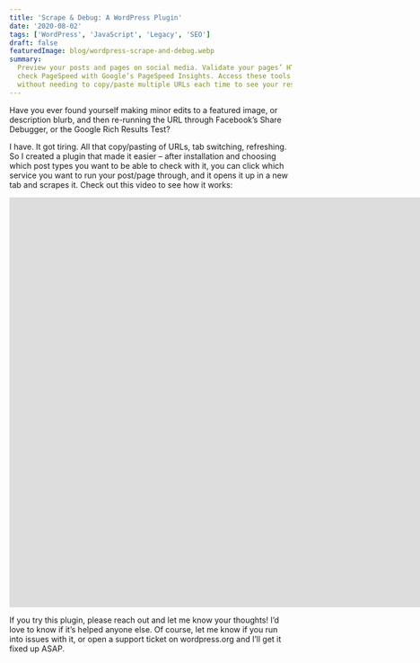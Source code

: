 ```yaml
---
title: 'Scrape & Debug: A WordPress Plugin'
date: '2020-08-02'
tags: ['WordPress', 'JavaScript', 'Legacy', 'SEO']
draft: false
featuredImage: blog/wordpress-scrape-and-debug.webp
summary:
  Preview your posts and pages on social media. Validate your pages’ HTML with W3C’s Validator, or
  check PageSpeed with Google’s PageSpeed Insights. Access these tools quickly from within wp-admin,
  without needing to copy/paste multiple URLs each time to see your results.
---
```


Have you ever found yourself making minor edits to a featured image, or description blurb, and then
re-running the URL through Facebook’s Share Debugger, or the Google Rich Results Test?

I have. It got tiring. All that copy/pasting of URLs, tab switching, refreshing. So I created a
plugin that made it easier – after installation and choosing which post types you want to be able to
check with it, you can click which service you want to run your post/page through, and it opens it
up in a new tab and scrapes it. Check out this video to see how it works:

<div className="w-full relative">
  <iframe
    width="1776"
    height="730"
    src="https://www.youtube.com/embed/fe1gcKVcX6o"
    title="Scrape and Debug WordPress Plugin Overview"
    frameborder="0"
    allow="accelerometer; autoplay; clipboard-write; encrypted-media; gyroscope; picture-in-picture"
    allowfullscreen
    className="w-full relative responsive"
  ></iframe>
</div>

If you try this plugin, please reach out and let me know your thoughts! I’d love to know if it’s
helped anyone else. Of course, let me know if you run into issues with it, or open a support ticket
on wordpress.org and I’ll get it fixed up ASAP.
